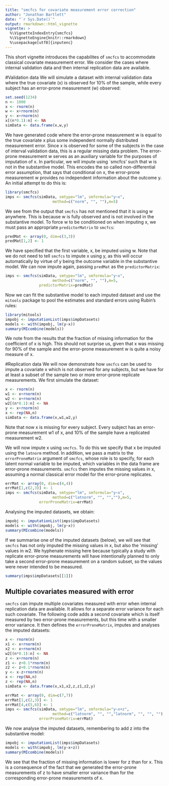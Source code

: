 ```yaml
---
title: "smcfcs for covariate measurement error correction"
author: "Jonathan Bartlett"
date: "`r Sys.Date()`"
output: rmarkdown::html_vignette
vignette: >
  %\VignetteIndexEntry{smcfcs}
  %\VignetteEngine{knitr::rmarkdown}
  %\usepackage[utf8]{inputenc}
---
```


This short vignette introduces the capabilites of `smcfcs` to accommodate classical covariate measurement error. We consider the cases where internal validation data and then internal replication data are available.

#Validation data
We will simulate a dataset with internal validation data where the true covariate (x) is observed for 10\% of the sample, while every subject has an error-prone measurement (w) observed:

```r
set.seed(1234)
n <- 1000
x <- rnorm(n)
w <- x+rnorm(n)
y <- x+rnorm(n)
x[(n*0.1):n] <- NA
simData <- data.frame(x,w,y)
```

We have generated code where the error-prone measurement w is equal to the true covariate x plus some independent normally distributed measurement error. Since x is observed for some of the subjects in the case of interval validation data, this is a regular missing data problem. The error-prone measurement w serves as an auxiliary variable for the purposes of imputation of x. In particular, we will impute using `smcfcs' such that w is not in the substantive model. This encodes the so called non-differential error assumption, that says that conditional on x, the error-prone measurement w provides no independent information about the outcome y. An initial attempt to do this is:

```r
library(smcfcs)
imps <- smcfcs(simData, smtype="lm", smformula="y~x",
                     method=c("norm", "", ""),m=5)
```

We see from the output that `smcfcs` has not mentioned that it is using w anywhere. This is because w is fully observed and is not involved in the substantive model. To force w to be conditioned on when imputing x, we must pass an appropriate `predictorMatrix` to `smcfcs`:
```r
predMat <- array(0, dim=c(3,3))
predMat[1,2] <- 1
```
We have specified that the first variable, x, be imputed using w. Note that we do not need to tell `smcfcs` to impute x using y, as this will occur automatically by virtue of y being the outcome variable in the substantive model. We can now impute again, passing `predMat` as the `predictorMatrix`:
```r
imps <- smcfcs(simData, smtype="lm", smformula="y~x",
                     method=c("norm", "", ""),m=5,
               predictorMatrix=predMat)
```

Now we can fit the substantive model to each imputed dataset and use the `mitools` package to pool the estimates and standard errors using Rubin's rules:
```r
library(mitools)
impobj <- imputationList(imps$impDatasets)
models <- with(impobj, lm(y~x))
summary(MIcombine(models))
```

We note from the results that the fraction of missing information for the coefficient of x is high. This should not surprise us, given that x was missing for 90\% of the sample and the error-prone measurement w is quite a noisy measure of x.

#Replication data
We will now demonstrate how `smcfcs` can be used to impute a covariate x which is not observed for any subjects, but we have for at least a subset of the sample two or more error-prone replicate measurements. We first simulate the dataset:
```r
x <- rnorm(n)
w1 <- x+rnorm(n)
w2 <- x+rnorm(n)
w2[(n*0.1):n] <- NA
y <- x+rnorm(n)
x <- rep(NA,n)
simData <- data.frame(x,w1,w2,y)
```
Note that now x is missing for every subject. Every subject has an error-prone measurement w1 of x, and 10\% of the sample have a replicated measurement w2.

We will now impute x using `smcfcs`. To do this we specify that x be imputed using the `latnorm` method. In addition, we pass a matrix to the `errorProneMatrix` argument of `smcfcs`, whose role is to specify, for each latent normal variable to be imputed, which variables in the data frame are error-prone measurements. `smcfcs` then imputes the missing values in x, assuming a normal classical error model for the error-prone replicates.

```r
errMat <- array(0, dim=c(4,4))
errMat[1,c(2,3)] <- 1
imps <- smcfcs(simData, smtype="lm", smformula="y~x",
                     method=c("latnorm", "", "",""),m=5,
               errorProneMatrix=errMat)
```

Analysing the imputed datasets, we obtain:
```r
impobj <- imputationList(imps$impDatasets)
models <- with(impobj, lm(y~x))
summary(MIcombine(models))
```

If we summarise one of the imputed datasets (below), we will see that `smcfcs` has not only imputed the missing values in x, but also the 'missing' values in w2. We hyphenate missing here because typically a study with replicate error-prone measurements will have intentionally planned to only take a second error-prone measurement on a random subset, so the values were never intended to be measured.
```r
summary(imps$impDatasets[[1]])
```

## Multiple covariates measured with error
`smcfcs` can impute multiple covariates measured with error when internal replication data are available. It allows for a separate error variance for each such covariate. The following code adds a second covariate which is itself measured by two error-prone measurements, but this time with a smaller error variance. It then defines the `errorProneMatrix`, imputes and analyses the imputed datasets:
```r
x <- rnorm(n)
x1 <- x+rnorm(n)
x2 <- x+rnorm(n)
w2[(n*0.1):n] <- NA
z <- x+rnorm(n)
z1 <- z+0.1*rnorm(n)
z2 <- z+0.1*rnorm(n)
y <- x-z+rnorm(n)
x <- rep(NA,n)
z <- rep(NA,n)
simData <- data.frame(x,x1,x2,z,z1,z2,y)

errMat <- array(0, dim=c(7,7))
errMat[1,c(2,3)] <- 1
errMat[4,c(5,6)] <- 1
imps <- smcfcs(simData, smtype="lm", smformula="y~x+z",
                     method=c("latnorm", "", "","latnorm", "", "", ""),m=5,
               errorProneMatrix=errMat)
```

We now analyse the imputed datasets, remembering to add z into the substantive model:
```r
impobj <- imputationList(imps$impDatasets)
models <- with(impobj, lm(y~x+z))
summary(MIcombine(models))
```
We see that the fraction of missing information is lower for z than for x. This is a consequence of the fact that we generated the error-prone measurements of z to have smaller error variance than for the corresponding error-prone measurements of x.
